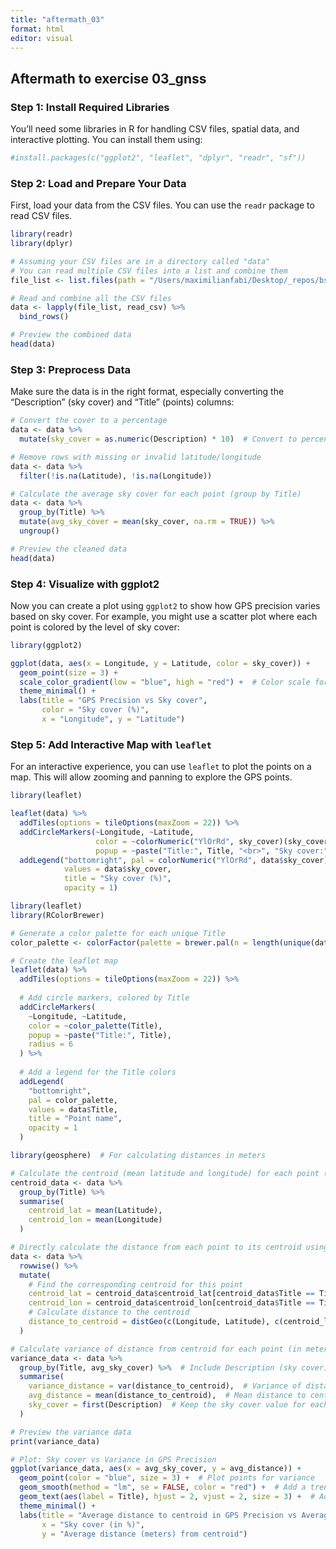 ```yaml
---
title: "aftermath_03"
format: html
editor: visual
---
```


## Aftermath to exercise 03_gnss

### Step 1: Install Required Libraries

You’ll need some libraries in R for handling CSV files, spatial data, and interactive plotting. You can install them using:

```r
#install.packages(c("ggplot2", "leaflet", "dplyr", "readr", "sf"))

```

### Step 2: Load and Prepare Your Data

First, load your data from the CSV files. You can use the `readr` package to read CSV files.

```r
library(readr)
library(dplyr)

# Assuming your CSV files are in a directory called "data"
# You can read multiple CSV files into a list and combine them
file_list <- list.files(path = "/Users/maximilianfabi/Desktop/_repos/bsc_2024_25_teaching_inventur_und_geomatik/04_accuracy_inventory/data/csv-files", pattern = "*.csv", full.names = TRUE)

# Read and combine all the CSV files
data <- lapply(file_list, read_csv) %>%
  bind_rows()

# Preview the combined data
head(data)

```

### Step 3: Preprocess Data

Make sure the data is in the right format, especially converting the "Description" (sky cover) and "Title" (points) columns:

```r
# Convert the cover to a percentage
data <- data %>%
  mutate(sky_cover = as.numeric(Description) * 10)  # Convert to percentage

# Remove rows with missing or invalid latitude/longitude
data <- data %>%
  filter(!is.na(Latitude), !is.na(Longitude))

# Calculate the average sky cover for each point (group by Title)
data <- data %>%
  group_by(Title) %>%
  mutate(avg_sky_cover = mean(sky_cover, na.rm = TRUE)) %>%
  ungroup()

# Preview the cleaned data
head(data)

```

### Step 4: Visualize with ggplot2

Now you can create a plot using `ggplot2` to show how GPS precision varies based on sky cover. For example, you might use a scatter plot where each point is colored by the level of sky cover:

```r
library(ggplot2)

ggplot(data, aes(x = Longitude, y = Latitude, color = sky_cover)) +
  geom_point(size = 3) +
  scale_color_gradient(low = "blue", high = "red") +  # Color scale for cover
  theme_minimal() +
  labs(title = "GPS Precision vs Sky cover",
       color = "Sky cover (%)",
       x = "Longitude", y = "Latitude")

```

### Step 5: Add Interactive Map with `leaflet`

For an interactive experience, you can use `leaflet` to plot the points on a map. This will allow zooming and panning to explore the GPS points.

```r
library(leaflet)

leaflet(data) %>%
  addTiles(options = tileOptions(maxZoom = 22)) %>%
  addCircleMarkers(~Longitude, ~Latitude, 
                   color = ~colorNumeric("YlOrRd", sky_cover)(sky_cover),
                   popup = ~paste("Title:", Title, "<br>", "Sky cover:", sky_cover, "%")) %>%
  addLegend("bottomright", pal = colorNumeric("YlOrRd", data$sky_cover),
            values = data$sky_cover,
            title = "Sky cover (%)",
            opacity = 1)

```

```r
library(leaflet)
library(RColorBrewer)

# Generate a color palette for each unique Title
color_palette <- colorFactor(palette = brewer.pal(n = length(unique(data$Title)), "Set1"), domain = data$Title)

# Create the leaflet map
leaflet(data) %>%
  addTiles(options = tileOptions(maxZoom = 22)) %>%
  
  # Add circle markers, colored by Title
  addCircleMarkers(
    ~Longitude, ~Latitude,
    color = ~color_palette(Title),
    popup = ~paste("Title:", Title),
    radius = 6
  ) %>%
  
  # Add a legend for the Title colors
  addLegend(
    "bottomright",
    pal = color_palette,
    values = data$Title,
    title = "Point name",
    opacity = 1
  )

```

```r
library(geosphere)  # For calculating distances in meters

# Calculate the centroid (mean latitude and longitude) for each point (Title)
centroid_data <- data %>%
  group_by(Title) %>%
  summarise(
    centroid_lat = mean(Latitude),
    centroid_lon = mean(Longitude)
  )

# Directly calculate the distance from each point to its centroid using centroid data
data <- data %>%
  rowwise() %>%
  mutate(
    # Find the corresponding centroid for this point
    centroid_lat = centroid_data$centroid_lat[centroid_data$Title == Title],
    centroid_lon = centroid_data$centroid_lon[centroid_data$Title == Title],
    # Calculate distance to the centroid
    distance_to_centroid = distGeo(c(Longitude, Latitude), c(centroid_lon, centroid_lat))  # Distance in meters
  )

# Calculate variance of distance from centroid for each point (in meters) and include sky cover
variance_data <- data %>%
  group_by(Title, avg_sky_cover) %>%  # Include Description (sky cover)
  summarise(
    variance_distance = var(distance_to_centroid),  # Variance of distance in meters
    avg_distance = mean(distance_to_centroid),  # Mean distance to centroid
    sky_cover = first(Description)  # Keep the sky cover value for each point
  )

# Preview the variance data
print(variance_data)

# Plot: Sky cover vs Variance in GPS Precision
ggplot(variance_data, aes(x = avg_sky_cover, y = avg_distance)) +
  geom_point(color = "blue", size = 3) +  # Plot points for variance
  geom_smooth(method = "lm", se = FALSE, color = "red") +  # Add a trendline
  geom_text(aes(label = Title), hjust = 2, vjust = 2, size = 3) +  # Add point names
  theme_minimal() +
  labs(title = "Average distance to centroid in GPS Precision vs Average Sky cover",
       x = "Sky cover (in %)",
       y = "Average distance (meters) from centroid")
```
